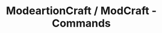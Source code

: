 ---
title: 'ModeartionCraft / ModCraft - Commands'
description: 'ModerationCraft is the best plugin for reports and etc.'
---
